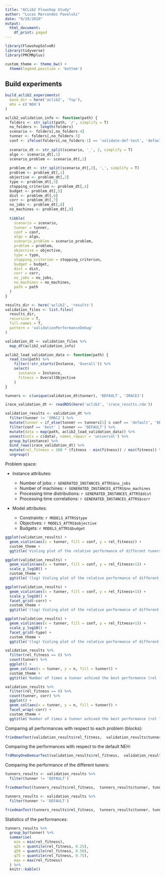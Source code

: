 ```yaml
---
title: "ACLib2 Flowshop Study"
author: "Lucas Marcondes Pavelski"
date: "9/29/2020"
output:
  html_document:
    df_print: paged
---
```


```r
library(FlowshopSolveR)
library(tidyverse)
library(PMCMRplus)

custom_theme <- theme_bw() +
  theme(legend.position = 'bottom')
```

## Build experiments

```r
build_aclib2_experiments(
  base_dir = here('aclib2', 'fsp'),
  mhs = c('NEH')
)
```


```r
aclib2_validation_info <- function(path) {
  folders <- str_split(path, '/', simplify = T)
  no_folders <- length(folders)
  scenario <- folders[,no_folders-4]
  tunner <- folders[,no_folders-3]
  conf <- ifelse(folders[,no_folders-1] == 'validate-def-test', 'default', 'best')
  
  scenario_dt <- str_split(scenario, '_', 2, simplify = T)
  algo <- scenario_dt[,1]
  scenario_problem <- scenario_dt[,2]
  
  problem_dt <- str_split(scenario_dt[,2], ',', simplify = T)
  problem <- problem_dt[,1]
  objective <- problem_dt[,2]
  type <- problem_dt[,3]
  stopping_criterion <- problem_dt[,4]
  budget <- problem_dt[,5]
  dist <- problem_dt[,6]
  corr <- problem_dt[,7]
  no_jobs <- problem_dt[,8]
  no_machines <- problem_dt[,9]
  
  tibble(
    scenario = scenario,
    tunner = tunner,
    conf = conf,
    algo = algo,
    scenario_problem = scenario_problem,
    problem = problem,
    objective = objective,
    type = type,
    stopping_criterion = stopping_criterion,
    budget = budget,
    dist = dist,
    corr = corr,
    no_jobs = no_jobs,
    no_machines = no_machines,
    path = path
  )
}

results_dir <- here('aclib2', 'results')
validation_files <- list.files(
  results_dir, 
  recursive = T,
  full.names = T,
  pattern = 'validationPerformanceDebug'
)

validation_dt <- validation_files %>% 
  map_df(aclib2_validation_info)

```

```r
aclib2_load_validation_data <- function(path) {
  read_csv(path) %>%
    filter(!str_starts(Instance, 'Overall')) %>%
    select(
      instance = Instance,
      fitness = OverallObjective
    )
}

tunners <- c(unique(validation_dt$tunner), 'DEFAULT', 'IRACE3')

irace_validation_dt <- readRDS(here('aclib2', 'irace_results.rda'))

validation_results <- validation_dt %>%
  filter(tunner != 'SMAC2') %>%
  mutate(tunner = if_else(tunner == tunners[1] & conf == 'default', 'DEFAULT', tunner)) %>%
  filter(conf == 'best' | tunner == 'DEFAULT') %>%
  mutate(data = map(path, aclib2_load_validation_data)) %>%
  unnest(cols = c(data), names_repair = 'universal') %>%
  group_by(instance) %>%
  bind_rows(irace_validation_dt) %>%
  mutate(rel_fitness = 100 * (fitness - min(fitness)) / min(fitness)) %>%
  ungroup()
```

Problem space:

- Instance attributes:

  - Number of jobs: `r GENERATED_INSTANCES_ATTRS$no_jobs`
  - Number of machines: `r GENERATED_INSTANCES_ATTRS$no_machines`
  - Processing time distributions: `r GENERATED_INSTANCES_ATTRS$dist`
  - Processing time correlations: `r GENERATED_INSTANCES_ATTRS$corr`

- Model attributes:

  - Constraints: `r MODELS_ATTRS$type`
  - Objectives: `r MODELS_ATTRS$objective`
  - Budgets: `r MODELS_ATTRS$budget`
  

```r
ggplot(validation_results) +
  geom_violin(aes(x = tunner, fill = conf, y = rel_fitness)) +
  custom_theme +
  ggtitle('Violing plot of the relative performance of different tuners on all problems')
```

```r
ggplot(validation_results) +
  geom_violin(aes(x = tunner, fill = conf, y = rel_fitness+1)) +
  scale_y_log10() +
  custom_theme +
  ggtitle('(log) Violing plot of the relative performance of different tuners on all problems')
```


```r
ggplot(validation_results) +
  geom_violin(aes(x = tunner, fill = conf, y = rel_fitness+1)) +
  scale_y_log10() +
  facet_grid(~corr) +
  custom_theme +
  ggtitle('(log) Violing plot of the relative performance of different tuners on all problems - by correlation')
```


```r
ggplot(validation_results) +
  geom_violin(aes(x = tunner, fill = conf, y = rel_fitness+1)) +
  scale_y_log10() +
  facet_grid(~type) +
  custom_theme +
  ggtitle('(log) Violing plot of the relative performance of different tuners on all problems - by constraint')
```

```r
validation_results %>%
  filter(rel_fitness == 0) %>%
  count(tunner) %>%
  ggplot() +
  geom_col(aes(x = tunner, y = n, fill = tunner)) +
  custom_theme +
  ggtitle('Number of times a tunner achived the best performance (rel fitness = 0)')
```

```r
validation_results %>%
  filter(rel_fitness == 0) %>%
  count(tunner, corr) %>%
  ggplot() +
  geom_col(aes(x = tunner, y = n, fill = tunner)) +
  facet_wrap(~corr) +
  custom_theme +
  ggtitle('Number of times a tunner achived the best performance (rel fitness = 0) - by correlation')
```

Comparing all performances with respect to each problem (blocks):

```r
friedmanTest(validation_results$rel_fitness,  validation_results$tunner, validation_results$instance)
```

Comparing the performances with respect to the default NEH:

```r
frdManyOneDemsarTest(validation_results$rel_fitness,  validation_results$tunner, validation_results$instance)
```

Comparing the performance of the different tuners:

```r
tunners_results <- validation_results %>%
  filter(tunner != 'DEFAULT')

friedmanTest(tunners_results$rel_fitness,  tunners_results$tunner, tunners_results$instance)
```


```r
tunners_results <- validation_results %>%
  filter(tunner != 'DEFAULT')

friedmanTest(tunners_results$rel_fitness,  tunners_results$tunner, tunners_results$instance)
```


Statistics of the performances:

```r
tunners_results %>%
  group_by(tunner) %>%
  summarise(
    min = min(rel_fitness),
    q25 = quantile(rel_fitness, 0.25),
    q50 = quantile(rel_fitness, 0.50),
    q75 = quantile(rel_fitness, 0.75),
    max = max(rel_fitness)
  ) %>%
  knitr::kable()
```

